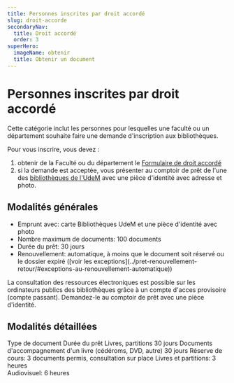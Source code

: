 ```yaml
---
title: Personnes inscrites par droit accordé
slug: droit-accorde
secondaryNav:
  title: Droit accordé
  order: 3
superHero:
  imageName: obtenir
  title: Obtenir un document
---
```



# Personnes inscrites par droit accordé

Cette catégorie inclut les personnes pour lesquelles une faculté ou un département souhaite faire une demande d'inscription aux bibliothèques.

Pour vous inscrire, vous devez :

1. obtenir de la Faculté ou du département le [Formulaire de droit accordé](/obtenir/formulaire-droit-accorde.pdf)
2. si la demande est acceptée, vous présenter au comptoir de prêt de l'une des [bibliothèques de l'UdeM](/espaces/#liste-bibliotheques) avec une pièce d'identité avec adresse et photo.

## Modalités générales

<ul style={{ listStyleType: "none", paddingLeft: 0 }}>
<li style={{ display: "flex", alignItems: "center", gap: "0.5rem" }}><IdentificationCardIcon size={32} color="BleuFonce"/> Emprunt avec: carte Bibliothèques UdeM et une pièce d'identité avec photo</li>
<li style={{ display: "flex", alignItems: "center", gap: "0.5rem" }}><BooksIcon size={32} color="BleuFonce"/> Nombre maximum de documents: 100 documents</li>
<li style={{ display: "flex", alignItems: "center", gap: "0.5rem" }}><CalendarDotsIcon size={32} color="BleuFonce"/> Durée du prêt: 30 jours</li>
<li style={{ display: "flex", alignItems: "center", gap: "0.5rem" }}><RepeatIcon size={32} color="BleuFonce"/> Renouvellement: automatique, à moins que le document soit réservé ou le dossier expiré ([voir les exceptions](../pret-renouvellement-retour/#exceptions-au-renouvellement-automatique))</li>
</ul>

La consultation des ressources électroniques est possible sur les ordinateurs publics des bibliothèques grâce à un compte d'acces provisoire (compte passant). Demandez-le au comptoir de prêt avec une pièce d'identité.

## Modalités détaillées

<TableContainer component={Paper}>
      <Table sx={{ minWidth: 650 }} aria-label="simple table">
        <TableHead>
          <TableRow>
            <TableCell>Type de document</TableCell>
            <TableCell align="right">Durée du prêt</TableCell>
          </TableRow>
        </TableHead>
        <TableBody>
          <TableRow sx={{ '&:last-child td, &:last-child th': { border: 0 } }}>
            <TableCell>Livres, partitions</TableCell>
            <TableCell align="right">30 jours</TableCell>
          </TableRow>
          <TableRow sx={{ '&:last-child td, &:last-child th': { border: 0 } }}>
            <TableCell>Documents d'accompagnement d'un livre (cédéroms, DVD, autre)</TableCell>
            <TableCell align="right">30 jours</TableCell>
          </TableRow>
          <TableRow sx={{ '&:last-child td, &:last-child th': { border: 0 } }}>
            <TableCell>Réserve de cours: 3 documents permis, consultation sur place</TableCell>
            <TableCell align="right">Livres et partitions: 3 heures <br/> Audiovisuel: 6 heures</TableCell>
          </TableRow>
        </TableBody>
      </Table>
    </TableContainer>